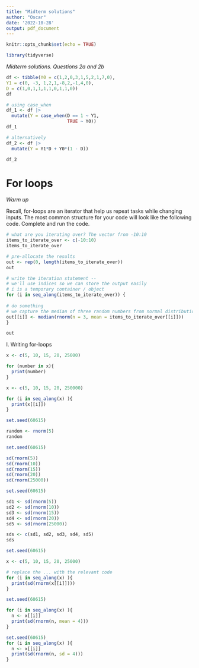 ---
title: "Midterm solutions"
author: "Oscar"
date: '2022-10-28'
output: pdf_document
---

```{r setup, include=FALSE}
knitr::opts_chunk$set(echo = TRUE)
```

```{r}
library(tidyverse)
```

*Midterm solutions. Questions 2a and 2b*

```{r 2a}
df <- tibble(Y0 = c(1,2,0,3,1,5,2,1,7,0),
Y1 = c(0, -3, 1,2,1,-8,2,-1,4,0),
D = c(1,0,1,1,1,1,0,1,1,0))
df
```


```{r 2b}
# using case_when
df_1 <- df |>
  mutate(Y = case_when(D == 1 ~ Y1,
                       TRUE ~ Y0))
df_1
```


```{r 2b alternative}
# alternatively
df_2 <- df |>
  mutate(Y = Y1*D + Y0*(1 - D))

df_2
```


# For loops


*Warm up*

Recall, for-loops are an iterator that help us repeat tasks while changing inputs. The most
common structure for your code will look like the following code. Complete and run the code.

```{r}
# what are you iterating over? The vector from -10:10
items_to_iterate_over <- c(-10:10)
items_to_iterate_over

# pre-allocate the results
out <- rep(0, length(items_to_iterate_over))
out

# write the iteration statement --
# we'll use indices so we can store the output easily
# i is a temporary container / object
for (i in seq_along(items_to_iterate_over)) {
  
# do something
# we capture the median of three random numbers from normal distributions various means
out[[i]] <- median(rnorm(n = 3, mean = items_to_iterate_over[[i]]))
}

out
```

I. Writing for-loops

```{r }
x <- c(5, 10, 15, 20, 25000)

for (number in x){
  print(number)
}

```

```{r }
x <- c(5, 10, 15, 20, 250000)

for (i in seq_along(x) ){
  print(x[[i]])
}

```


```{r}
set.seed(60615)

random <- rnorm(5)
random

```


```{r}
set.seed(60615)

sd(rnorm(5))
sd(rnorm(10))
sd(rnorm(15))
sd(rnorm(20))
sd(rnorm(25000))

set.seed(60615)

sd1 <- sd(rnorm(5))
sd2 <- sd(rnorm(10))
sd3 <- sd(rnorm(15))
sd4 <- sd(rnorm(20))
sd5 <- sd(rnorm(25000))

sds <- c(sd1, sd2, sd3, sd4, sd5)
sds
```


```{r }
set.seed(60615)

x <- c(5, 10, 15, 20, 25000)

# replace the ... with the relevant code
for (i in seq_along(x) ){
  print(sd(rnorm(x[[i]])))
}
```


```{r}
set.seed(60615)

for (i in seq_along(x) ){
  n <- x[[i]]
  print(sd(rnorm(n, mean = 4)))
}
```


```{r 3b}
set.seed(60615)
for (i in seq_along(x) ){
  n <- x[[i]]
  print(sd(rnorm(n, sd = 4)))
}
```

 
 
 
 
 
 
 
 
 
 
 
 

